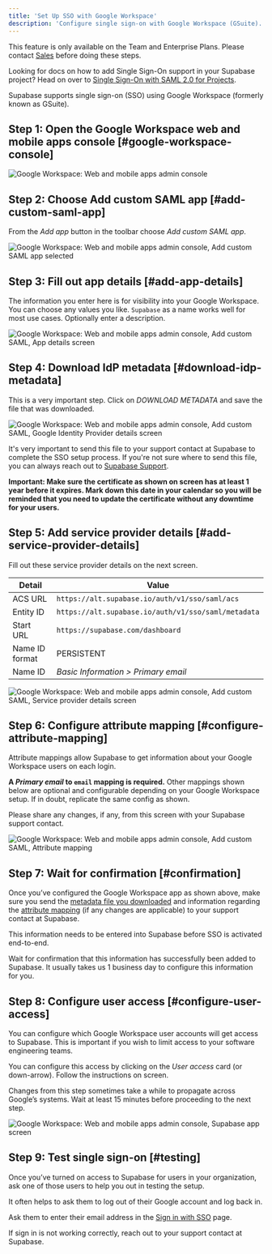 ```yaml
---
title: 'Set Up SSO with Google Workspace'
description: 'Configure single sign-on with Google Workspace (GSuite).'
---
```


<Admonition>

This feature is only available on the Team and Enterprise Plans. Please contact [Sales](https://forms.supabase.com/enterprise) before doing these steps.

</Admonition>

<Admonition>

Looking for docs on how to add Single Sign-On support in your Supabase project? Head on over to [Single Sign-On with SAML 2.0 for Projects](/docs/guides/auth/enterprise-sso/auth-sso-saml).

</Admonition>

Supabase supports single sign-on (SSO) using Google Workspace (formerly known as GSuite).

## Step 1: Open the Google Workspace web and mobile apps console [#google-workspace-console]

![Google Workspace: Web and mobile apps admin console](/docs/img/sso-gsuite-step-01.png)

## Step 2: Choose Add custom SAML app [#add-custom-saml-app]

From the _Add app_ button in the toolbar choose _Add custom SAML app_.

![Google Workspace: Web and mobile apps admin console, Add custom SAML app selected](/docs/img/sso-gsuite-step-02.png)

## Step 3: Fill out app details [#add-app-details]

The information you enter here is for visibility into your Google Workspace. You can choose any values you like. `Supabase` as a name works well for most use cases. Optionally enter a description.

![Google Workspace: Web and mobile apps admin console, Add custom SAML, App details screen](/docs/img/sso-gsuite-step-03.png)

## Step 4: Download IdP metadata [#download-idp-metadata]

This is a very important step. Click on _DOWNLOAD METADATA_ and save the file that was downloaded.

![Google Workspace: Web and mobile apps admin console, Add custom SAML, Google Identity Provider details screen](/docs/img/sso-gsuite-step-04.png)

It's very important to send this file to your support contact at Supabase to complete the SSO setup process. If you're not sure where to send this file, you can always reach out to [Supabase Support](https://supabase.help).

**Important: Make sure the certificate as shown on screen has at least 1 year before it expires. Mark down this date in your calendar so you will be reminded that you need to update the certificate without any downtime for your users.**

## Step 5: Add service provider details [#add-service-provider-details]

Fill out these service provider details on the next screen.

| Detail         | Value                                               |
| -------------- | --------------------------------------------------- |
| ACS URL        | `https://alt.supabase.io/auth/v1/sso/saml/acs`      |
| Entity ID      | `https://alt.supabase.io/auth/v1/sso/saml/metadata` |
| Start URL      | `https://supabase.com/dashboard`                    |
| Name ID format | PERSISTENT                                          |
| Name ID        | _Basic Information > Primary email_                 |

![Google Workspace: Web and mobile apps admin console, Add custom SAML, Service provider details screen](/docs/img/sso-gsuite-step-05.png)

## Step 6: Configure attribute mapping [#configure-attribute-mapping]

Attribute mappings allow Supabase to get information about your Google Workspace users on each login.

**A _Primary email_ to `email` mapping is required.** Other mappings shown below are optional and configurable depending on your Google Workspace setup. If in doubt, replicate the same config as shown.

Please share any changes, if any, from this screen with your Supabase support contact.

![Google Workspace: Web and mobile apps admin console, Add custom SAML, Attribute mapping](/docs/img/sso-gsuite-step-06.png)

## Step 7: Wait for confirmation [#confirmation]

Once you’ve configured the Google Workspace app as shown above, make sure you send the [metadata file you downloaded](#download-idp-metadata) and information regarding the [attribute mapping](#configure-attribute-mappings) (if any changes are applicable) to your support contact at Supabase.

This information needs to be entered into Supabase before SSO is activated end-to-end.

Wait for confirmation that this information has successfully been added to Supabase. It usually takes us 1 business day to configure this information for you.

## Step 8: Configure user access [#configure-user-access]

You can configure which Google Workspace user accounts will get access to Supabase. This is important if you wish to limit access to your software engineering teams.

You can configure this access by clicking on the _User access_ card (or down-arrow). Follow the instructions on screen.

Changes from this step sometimes take a while to propagate across Google’s systems. Wait at least 15 minutes before proceeding to the next step.

![Google Workspace: Web and mobile apps admin console, Supabase app screen](/docs/img/sso-gsuite-step-08.png)

## Step 9: Test single sign-on [#testing]

Once you’ve turned on access to Supabase for users in your organization, ask one of those users to help you out in testing the setup.

It often helps to ask them to log out of their Google account and log back in.

Ask them to enter their email address in the [Sign in with SSO](https://supabase.com/dashboard/sign-in-sso) page.

If sign in is not working correctly, reach out to your support contact at Supabase.
